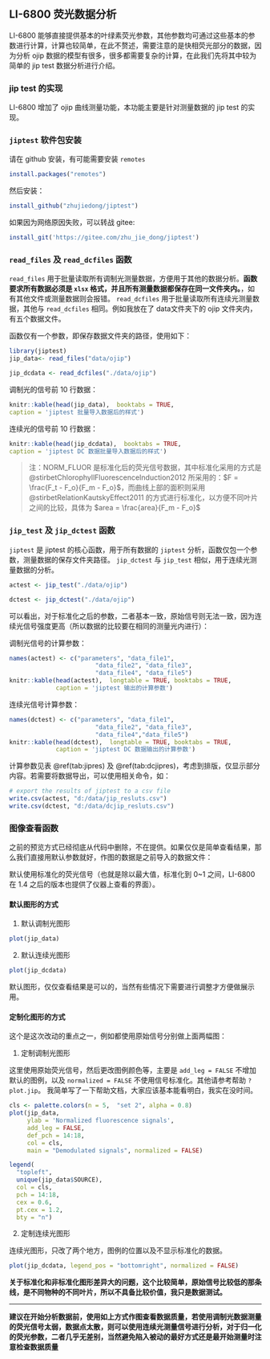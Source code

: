 ## LI-6800 荧光数据分析 {#fluro68}

LI-6800 能够直接提供基本的叶绿素荧光参数，其他参数均可通过这些基本的参数进行计算，计算也较简单，在此不赘述，需要注意的是快相荧光部分的数据，因为分析 ojip 数据的模型有很多，很多都需要复杂的计算，在此我们先将其中较为简单的 jip test 数据分析进行介绍。

### jip test 的实现 {#jiptest}

LI-6800 增加了 ojip 曲线测量功能，本功能主要是针对测量数据的 jip test 的实现。

### `jiptest` 软件包安装 {#jiptest_pack}

请在 github 安装，有可能需要安装 `remotes`

```r
install.packages("remotes")
```

然后安装：

```r
install_github("zhujiedong/jiptest")
```

如果因为网络原因失败，可以转战 gitee:

```r
install_git('https://gitee.com/zhu_jie_dong/jiptest')
```


### `read_files` 及 `read_dcfiles` 函数 {#readfluor}

`read_files` 用于批量读取所有调制光测量数据，方便用于其他的数据分析。**函数要求所有数据必须是 `xlsx` 格式，并且所有测量数据都保存在同一文件夹内。**，如有其他文件或测量数据则会报错。
`read_dcfiles` 用于批量读取所有连续光测量数据，其他与 `read_dcfiles` 相同。例如我放在了 data文件夹下的 ojip 文件夹内，有五个数据文件。

函数仅有一个参数，即保存数据文件夹的路径，使用如下：

```r
library(jiptest)
jip_data<- read_files("data/ojip")
```

```r
jip_dcdata <- read_dcfiles("./data/ojip")
```

调制光的信号前 10 行数据：

```r
knitr::kable(head(jip_data),  booktabs = TRUE,
caption = 'jiptest 批量导入数据后的样式')
```

连续光的信号前 10 行数据：

```r
knitr::kable(head(jip_dcdata),  booktabs = TRUE,
caption = 'jiptest DC 数据批量导入数据后的样式')
```

> 注：NORM_FLUOR 是标准化后的荧光信号数据，其中标准化采用的方式是 @stirbetChlorophyllFluorescenceInduction2012 所采用的：$F = \frac{F_t - F_o}{F_m - F_o}$，而曲线上部的面积则采用 @stirbetRelationKautskyEffect2011 的方式进行标准化，以方便不同叶片之间的比较，具体为 $area = \frac{area}{F_m - F_o}$

### `jip_test` 及 `jip_dctest` 函数 {#testfluor}

 `jiptest` 是 jiptest 的核心函数，用于所有数据的 `jiptest` 分析，函数仅包一个参数，测量数据的保存文件夹路径。
 `jip_dctest` 与 `jip_test` 相似，用于连续光测量数据的分析。
 
```r
actest <- jip_test("./data/ojip")
```

```r
dctest <- jip_dctest("./data/ojip")
```

可以看出，对于标准化之后的参数，二者基本一致，原始信号则无法一致，因为连续光信号强度更高（所以数据的比较要在相同的测量光内进行）：

调制光信号的计算参数：

```r
names(actest) <- c("parameters", "data_file1", 
                        "data_file2", "data_file3",
                        "data_file4", "data_file5")
knitr::kable(head(actest),  longtable = TRUE, booktabs = TRUE, 
             caption = 'jiptest 输出的计算参数')
```

连续光信号计算参数：

```r
names(dctest) <- c("parameters", "data_file1", 
                        "data_file2", "data_file3",
                        "data_file4","data_file5")
knitr::kable(head(dctest),  longtable = TRUE, booktabs = TRUE, 
             caption = 'jiptest DC 数据输出的计算参数')
```

计算参数见表 \@ref(tab:jipres) 及 \@ref(tab:dcjipres)，考虑到排版，仅显示部分内容。若需要将数据导出，可以使用相关命令，如：

```r
# export the results of jiptest to a csv file
write.csv(actest, "d:/data/jip_resluts.csv")
write.csv(dctest, "d:/data/dcjip_resluts.csv")
```


### 图像查看函数 {#plotfluor}

之前的预览方式已经彻底从代码中删除，不在提供。如果仅仅是简单查看结果，那么我们直接用默认参数就好，作图的数据是之前导入的数据文件：

默认使用标准化的荧光信号（也就是除以最大值，标准化到 0~1 之间，LI-6800 在 1.4 之后的版本也提供了仪器上查看的界面）。

#### 默认图形的方式 {#default-plot-jiptest}

1. 默认调制光图形 

```r
plot(jip_data)
```

2. 默认连续光图形 

```r
plot(jip_dcdata)
```

默认图形，仅仅查看结果是可以的，当然有些情况下需要进行调整才方便做展示用。

#### 定制化图形的方式 {#customized-plot-jiptest}

这个是这次改动的重点之一，例如都使用原始信号分别做上面两幅图：

1. 定制调制光图形

这里使用原始荧光信号，然后更改图例颜色等，主要是 `add_leg = FALSE` 不增加默认的图例，以及 `normalized = FALSE` 不使用信号标准化。其他请参考帮助 `?plot.jip`。 我简单写了一下帮助文档，大家应该基本能看明白，我实在没时间。

```r
cls <- palette.colors(n = 5,  "set 2", alpha = 0.8)
plot(jip_data,
     ylab = 'Normalized fluorescence signals',
     add_leg = FALSE,
     def_pch = 14:18,
     col = cls,
     main = "Demodulated signals", normalized = FALSE)

legend(
  "topleft",
  unique(jip_data$SOURCE),
  col = cls,
  pch = 14:18,
  cex = 0.6,
  pt.cex = 1.2,
  bty = "n")
```

2. 定制连续光图形

连续光图形，只改了两个地方，图例的位置以及不显示标准化的数据。

```r
plot(jip_dcdata, legend_pos = "bottomright", normalized = FALSE)
```

**关于标准化和非标准化图形差异大的问题，这个比较简单，原始信号比较低的那条线，是不同物种的不同叶片，所以不具备比较价值，我只是数据测试。**

---

**建议在开始分析数据前，使用如上方式作图查看数据质量，若使用调制光数据测量的荧光信号太弱，数据点太散，则可以使用连续光测量信号进行分析，对于归一化的荧光参数，二者几乎无差别，当然避免陷入被动的最好方式还是最开始测量时注意检查数据质量**

\cleardoublepage
